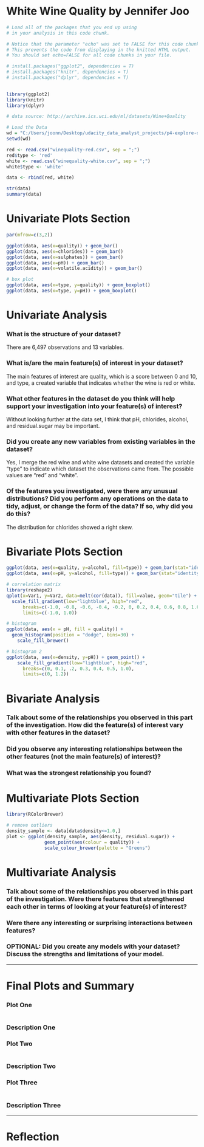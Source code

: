 White Wine Quality by Jennifer Joo
========================================================

```r
# Load all of the packages that you end up using
# in your analysis in this code chunk.

# Notice that the parameter "echo" was set to FALSE for this code chunk.
# This prevents the code from displaying in the knitted HTML output.
# You should set echo=FALSE for all code chunks in your file.

# install.packages("ggplot2", dependencies = T) 
# install.packages("knitr", dependencies = T)
# install.packages("dplyr", dependencies = T)
 

library(ggplot2)
library(knitr)
library(dplyr)
```

```r
# data source: http://archive.ics.uci.edu/ml/datasets/Wine+Quality

# Load the Data
wd = "C:/Users/joonn/Desktop/udacity_data_analyst_projects/p4-explore-data-in-r/"
setwd(wd)

red <- read.csv("winequality-red.csv", sep = ";")
red$type <- 'red'
white <- read.csv("winequality-white.csv", sep = ";")
white$type <- 'white'

data <- rbind(red, white)

str(data)
summary(data)

```

# Univariate Plots Section
```r

par(mfrow=c(3,2))

ggplot(data, aes(x=quality)) + geom_bar()
ggplot(data, aes(x=chlorides)) + geom_bar()
ggplot(data, aes(x=sulphates)) + geom_bar()
ggplot(data, aes(x=pH)) + geom_bar()
ggplot(data, aes(x=volatile.acidity)) + geom_bar()

# box plot
ggplot(data, aes(x=type, y=quality)) + geom_boxplot()
ggplot(data, aes(x=type, y=pH)) + geom_boxplot()

```

# Univariate Analysis

### What is the structure of your dataset?

There are 6,497 observations and 13 variables.

### What is/are the main feature(s) of interest in your dataset?

The main features of interest are quality, which is a score between 0 and 10, and type, a created variable that indicates whether the wine is red or white.

### What other features in the dataset do you think will help support your investigation into your feature(s) of interest?

Without looking further at the data set, I think that pH, chlorides, alcohol, and residual.sugar may be important.

### Did you create any new variables from existing variables in the dataset?

Yes, I merge the red wine and white wine datasets and created the variable "type" to indicate which dataset the observations came from.  The possible values are "red" and "white".

### Of the features you investigated, were there any unusual distributions? Did you perform any operations on the data to tidy, adjust, or change the form of the data? If so, why did you do this?

The distribution for chlorides showed a right skew.


# Bivariate Plots Section
```r

ggplot(data, aes(x=quality, y=alcohol, fill=type)) + geom_bar(stat="identity")
ggplot(data, aes(x=pH, y=alcohol, fill=type)) + geom_bar(stat="identity")

# correlation matrix
library(reshape2)
qplot(x=Var1, y=Var2, data=melt(cor(data)), fill=value, geom="tile") +
  scale_fill_gradient(low="lightblue", high="red",
      breaks=c(-1.0, -0.8, -0.6, -0.4, -0.2, 0, 0.2, 0.4, 0.6, 0.8, 1.0),
      limits=c(-1.0, 1.0))

# histogram
ggplot(data, aes(x = pH, fill = quality)) +
  geom_histogram(position = "dodge", bins=30) +
    scale_fill_brewer()

# histogram 2
ggplot(data, aes(x=density, y=pH)) + geom_point() +
    scale_fill_gradient(low="lightblue", high="red",
      breaks=c(0, 0.1, .2, 0.3, 0.4, 0.5, 1.0),
      limits=c(0, 1.2))


```

# Bivariate Analysis

### Talk about some of the relationships you observed in this part of the investigation. How did the feature(s) of interest vary with other features in the dataset?

### Did you observe any interesting relationships between the other features (not the main feature(s) of interest)?

### What was the strongest relationship you found?




# Multivariate Plots Section

```r
library(RColorBrewer)

# remove outliers
density_sample <- data[data$density<=1.0,]
plot <- ggplot(density_sample, aes(density, residual.sugar)) +
              geom_point(aes(colour = quality)) +
              scale_colour_brewer(palette = "Greens")

```

# Multivariate Analysis

### Talk about some of the relationships you observed in this part of the investigation. Were there features that strengthened each other in terms of looking at your feature(s) of interest?

### Were there any interesting or surprising interactions between features?

### OPTIONAL: Did you create any models with your dataset? Discuss the strengths and limitations of your model.

------

# Final Plots and Summary

### Plot One
```r

```

### Description One


### Plot Two
```r

```

### Description Two


### Plot Three
```r

```

### Description Three

------

# Reflection
